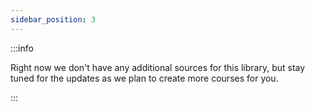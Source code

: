 ```yaml
---
sidebar_position: 3
---
```


:::info

Right now we don't have any additional sources for this library, but stay tuned for the updates as we plan to create
more courses for you.

:::
